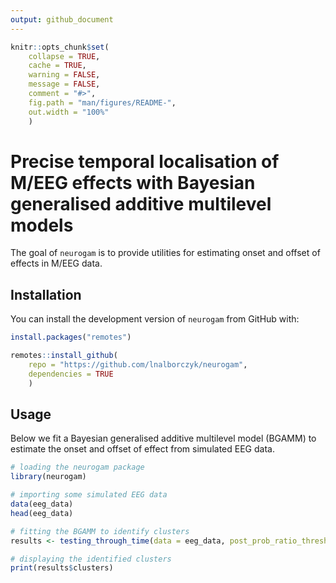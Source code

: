 ```yaml
---
output: github_document
---
```


<!-- README.md is generated from README.Rmd. Please edit that file -->

```r
knitr::opts_chunk$set(
    collapse = TRUE,
    cache = TRUE,
    warning = FALSE,
    message = FALSE,
    comment = "#>",
    fig.path = "man/figures/README-",
    out.width = "100%"
    )
```

# Precise temporal localisation of M/EEG effects with Bayesian generalised additive multilevel models

<!-- badges: start -->
<!-- badges: end -->

The goal of `neurogam` is to provide utilities for estimating onset and offset of effects in M/EEG data.

## Installation

You can install the development version of `neurogam` from GitHub with:

```r
install.packages("remotes")

remotes::install_github(
    repo = "https://github.com/lnalborczyk/neurogam",
    dependencies = TRUE
    )
```

## Usage

Below we fit a Bayesian generalised additive multilevel model (BGAMM) to estimate the onset and offset of effect from simulated EEG data.

```r
# loading the neurogam package
library(neurogam)

# importing some simulated EEG data
data(eeg_data)
head(eeg_data)

# fitting the BGAMM to identify clusters
results <- testing_through_time(data = eeg_data, post_prob_ratio_threshold = 3)
```

```r
# displaying the identified clusters
print(results$clusters)
```
